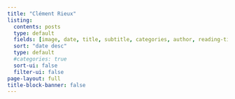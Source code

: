 ```yaml
---
title: "Clément Rieux"
listing:
  contents: posts
  type: default
  fields: [image, date, title, subtitle, categories, author, reading-time]
  sort: "date desc"
  type: default
  #categories: true
  sort-ui: false
  filter-ui: false
page-layout: full
title-block-banner: false
---
```

